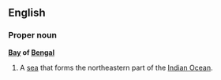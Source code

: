 ==English==
{{wikipedia}}
===Proper noun===
'''[[Bay]] of [[Bengal]]'''
#A [[sea]] that forms the northeastern part of the [[Indian Ocean]].